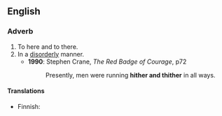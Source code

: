 ==English==

===Adverb===
{{en-adv|pos=[[hither]] [[and]] [[thither]]|-}}

# To here and to there.
# In a [[disorderly]] manner.
#* '''1990''': Stephen Crane, ''The Red Badge of Courage'', p72
#*: Presently, men were running '''hither and thither''' in all ways.

====Translations====
{{trans-top|To here and to there}}
{{trans-mid}}
{{trans-bottom}}

{{trans-top|In a disorderly manner}}
{{trans-mid}}
{{trans-bottom}}

{{checktrans-top}}
*Finnish: {{t|fi|sinne tänne}}
{{checktrans-mid}}
{{checktrans-bottom}}